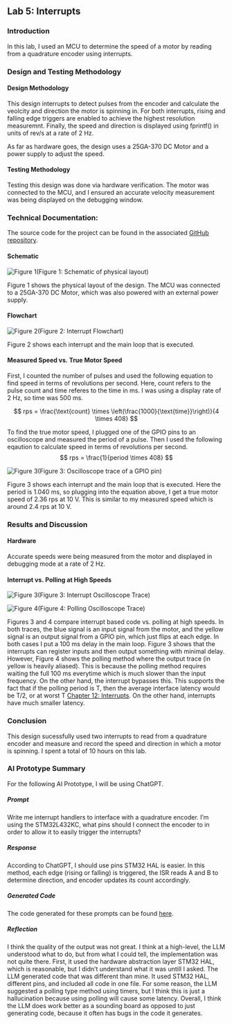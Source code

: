 ## Lab 5: Interrupts

### Introduction
In this lab, I used an MCU to determine the speed of a motor by reading from a quadrature encoder using interrupts.

### Design and Testing Methodology

#### Design Methodology
This design interrupts to detect pulses from the encoder and calculate the veolcity and direction the motor is spinning in. For both interrupts, rising and falling edge triggers are enabled to achieve the highest resolution measuremnt. Finally, the speed and direction is displayed using fprintf() in units of rev/s at a rate of 2 Hz.

As far as hardware goes, the design uses a 25GA-370 DC Motor and a power supply to adjust the speed.

#### Testing Methodology
Testing this design was done via hardware verification. The motor was connected to the MCU, and I ensured an accurate velocity measurement was being displayed on the debugging window.

### Technical Documentation:
The source code for the project can be found in the associated [GitHub repository](https://github.com/mmolinar1/e155/tree/main/lab5/mcu/src).

#### Schematic

![Figure 1](images/lab5_schematic.png)(Figure 1: Schematic of physical layout)

Figure 1 shows the physical layout of the design. The MCU was connected to a 25GA-370 DC Motor, which was also powered with an external power supply.

#### Flowchart

![Figure 2](images/lab5_flow_chart.png)(Figure 2: Interrupt Flowchart)

Figure 2 shows each interrupt and the main loop that is executed.

#### Measured Speed vs. True Motor Speed

First, I counted the number of pulses and used the following equation to find speed in terms of revolutions per second. Here, count refers to the pulse count and time referes to the time in ms. I was using a display rate of 2 Hz, so time was 500 ms.

$$
rps = \frac{\text{count} \times \left(\frac{1000}{\text{time}}\right)}{4 \times 408}
$$

To find the true motor speed, I plugged one of the GPIO pins to an oscilloscope and measured the period of a pulse. Then I used the following eqaution to calculate speed in terms of revolutions per second.
$$
rps = \frac{1}{period \times 408}
$$

![Figure 3](images/lab5_rps.png)(Figure 3: Oscilloscope trace of a GPIO pin)

Figure 3 shows each interrupt and the main loop that is executed. Here the period is 1.040 ms, so plugging into the equation above, I get a true motor speed of 2.36 rps at 10 V. This is similar to my measured speed which is around 2.4 rps at 10 V.

### Results and Discussion

#### Hardware

Accurate speeds were being measured from the motor and displayed in debugging mode at a rate of 2 Hz.

#### Interrupt vs. Polling at High Speeds

![Figure 3](images/interrupt.png)(Figure 3: Interrupt Oscilloscope Trace)

![Figure 4](images/polling.png)(Figure 4: Polling Oscilloscope Trace)

Figures 3 and 4 compare interrupt based code vs. polling at high speeds. In both traces, the blue signal is an input signal from the motor, and the yellow signal is an output signal from a GPIO pin, which just flips at each edge. In both cases I put a 100 ms delay in the main loop. Figure 3 shows that the interrupts can register inputs and then output something with minimal delay. However, Figure 4 shows the polling method where the output trace (in yellow is heavily aliased). This is because the polling method requires waiting the full 100 ms everytime which is much slower than the input frequency. On the other hand, the interrupt bypasses this. This supports the fact that if the polling period is T, then the average interface latency would be T/2, or at worst T [Chapter 12: Interrupts](https://users.ece.utexas.edu/~valvano/Volume1/E-Book/C12_Interrupts.htm). On the other hand, interrupts have much smaller latency.

### Conclusion

This design sucessfully used two interrupts to read from a quadrature encoder and measure and record the speed and direction in which a motor is spinning. I spent a total of 10 hours on this lab.

### AI Prototype Summary

For the following AI Prototype, I will be using ChatGPT.

##### Prompt

Write me interrupt handlers to interface with a quadrature encoder. I’m using the STM32L432KC, what pins should I connect the encoder to in order to allow it to easily trigger the interrupts?

##### Response

According to ChatGPT, I should use pins STM32 HAL is easier. In this method, each edge (rising or falling) is triggered, the ISR reads A and B to determine direction, and encoder updates its count accordingly.

##### Generated Code
The code generated for these prompts can be found [here](https://github.com/mmolinar1/e155/tree/main/lab5/mcu/ai_proto).

##### Reflection

I think the quality of the output was not great. I think at a high-level, the LLM understood what to do, but from what I could tell, the implementation was not quite there. First, it used the hardware abstraction layer STM32 HAL, which is reasonable, but I didn't understand what it was untill I asked. The LLM generated code that was different than mine. It used STM32 HAL, different pins, and included all code in one file. For some reason, the LLM suggested a polling type method using timers, but I think this is just a hallucination because using polling will cause some latency. Overall, I think the LLM does work better as a sounding board as opposed to just generating code, because it often has bugs in the code it generates.